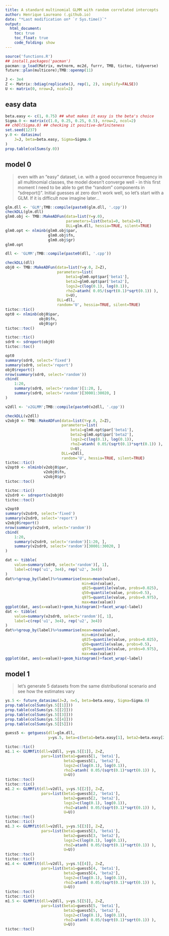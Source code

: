 ```yaml
---
title: A standard multinomial GLMM with random correlated intercepts
author: Henrique Laureano (.github.io)
date: "*Last modification on* `r Sys.time()`"
output:
  html_document:
    toc: true
    toc_float: true
    code_folding: show
---
```


```r
source('functions.R')
## install.packages('pacman')
pacman::p_load(Matrix, mvtnorm, mc2d, furrr, TMB, tictoc, tidyverse)
future::plan(multicore);TMB::openmp(11)

J <- 3e4
Z <- Matrix::bdiag(replicate(J, rep(1, 2), simplify=FALSE))
U <- matrix(0, nrow=J, ncol=2)
```

## easy data

```r
beta.easy <- c(1, 0.75) ## what makes it easy is the beta's choice
Sigma.0 <- matrix(c(1.0, 0.25, 0.25, 0.5), nrow=2, ncol=2)
## ch0l(Sigma.0) ## checking it positive-definiteness
set.seed(1237)
y.0 <- datasimu(
    J=J, beta=beta.easy, Sigma=Sigma.0
)
prop.table(colSums(y.0))
```

## model 0

> even with an "easy" dataset, i.e. with a good occurrence frequency in
> all multinomial classes, the model doesn't converge well - in this
> first moment I need to be able to get the "random" components in
> "sdreport()". Initial guesses at zero don't work well, so let's start
> with a GLM. If it is difficult now imagine later...

```r
glm.dll <- 'GLM';TMB::compile(paste0(glm.dll, '.cpp'))
checkDLL(glm.dll)
glm0.obj <- TMB::MakeADFun(data=list(Y=y.0),
                           parameters=list(beta1=0, beta2=0),
                           DLL=glm.dll, hessia=TRUE, silent=TRUE)
glm0.opt <- nlminb(glm0.obj$par,
                   glm0.obj$fn,
                   glm0.obj$gr)
glm0.opt
```

```r
dll <- 'GLMM';TMB::compile(paste0(dll, '.cpp'))

checkDLL(dll)
obj0 <- TMB::MakeADFun(data=list(Y=y.0, Z=Z),
                       parameters=list(
                           beta1=glm0.opt$par['beta1'],
                           beta2=glm0.opt$par['beta2'],
                           logs2=c(log(0.1), log(0.1)),
                           rhoZ=atanh( 0.05/(sqrt(0.1)*sqrt(0.1)) ),
                           U=U),
                       DLL=dll,
                       random='U', hessia=TRUE, silent=TRUE)
tictoc::tic()
opt0 <- nlminb(obj0$par,
               obj0$fn,
               obj0$gr)
tictoc::toc()
```

```r
tictoc::tic()
sdr0 <- sdreport(obj0)
tictoc::toc()
```

```r
opt0
summary(sdr0, select='fixed')
summary(sdr0, select='report')
obj0$report()
nrow(summary(sdr0, select='random'))
cbind(
    1:20,
    summary(sdr0, select='random')[1:20, ], 
    summary(sdr0, select='random')[30001:30020, ]
)
```

```r
v2dll <- 'v2GLMM';TMB::compile(paste0(v2dll, '.cpp'))

checkDLL(v2dll)
v2obj0 <- TMB::MakeADFun(data=list(Y=y.0, Z=Z),
                         parameters=list(
                             beta1=glm0.opt$par['beta1'],
                             beta2=glm0.opt$par['beta2'],
                             logs2=c(log(0.1), log(0.1)),
                             rhoZ=atanh( 0.05/(sqrt(0.1)*sqrt(0.1)) ),
                             U=U),
                         DLL=v2dll,
                         random='U', hessia=TRUE, silent=TRUE)
tictoc::tic()
v2opt0 <- nlminb(v2obj0$par,
                 v2obj0$fn,
                 v2obj0$gr)
tictoc::toc()
```

```r
tictoc::tic()
v2sdr0 <- sdreport(v2obj0)
tictoc::toc()
```

```r
v2opt0
summary(v2sdr0, select='fixed')
summary(v2sdr0, select='report')
v2obj0$report()
nrow(summary(v2sdr0, select='random'))
cbind(
    1:20,
    summary(v2sdr0, select='random')[1:20, ], 
    summary(v2sdr0, select='random')[30001:30020, ]
)
```

```r
dat <- tibble(
    value=summary(sdr0, select='random')[, 1],
    label=c(rep('u1', 3e4), rep('u2', 3e4))
)
dat%>%group_by(label)%>%summarise(mean=mean(value),
                                  min=min(value), 
                                  q025=quantile(value, probs=0.025),
                                  q50=quantile(value, probs=0.5),
                                  q975=quantile(value, probs=0.975),
                                  max=max(value))
ggplot(dat, aes(x=value))+geom_histogram()+facet_wrap(~label)
dat <- tibble(
    value=summary(v2sdr0, select='random')[, 1],
    label=c(rep('u1', 3e4), rep('u2', 3e4))
)
dat%>%group_by(label)%>%summarise(mean=mean(value),
                                  min=min(value), 
                                  q025=quantile(value, probs=0.025),
                                  q50=quantile(value, probs=0.5),
                                  q975=quantile(value, probs=0.975),
                                  max=max(value))
ggplot(dat, aes(x=value))+geom_histogram()+facet_wrap(~label)
```

## model 1

> let's generate 5 datasets from the same distributional scenario and
> see how the estimates vary

```r
ys.5 <- future_datasimu(J=J, n=5, beta=beta.easy, Sigma=Sigma.0)
prop.table(colSums(ys.5[[1]]))
prop.table(colSums(ys.5[[2]]))
prop.table(colSums(ys.5[[3]]))
prop.table(colSums(ys.5[[4]]))
prop.table(colSums(ys.5[[5]]))
```

```r
guess5 <- getguess(dll=glm.dll,
                   y=ys.5, beta=c(beta1=beta.easy[1], beta2=beta.easy[2]))
```

```r
tictoc::tic()
m1.1 <- GLMMfit(dll=v2dll, y=ys.5[[1]], Z=Z,
                pars=list(beta1=guess5[1, 'beta1'],
                          beta2=guess5[1, 'beta2'],
                          logs2=c(log(0.1), log(0.1)),
                          rhoZ=atanh( 0.05/(sqrt(0.1)*sqrt(0.1)) ),
                          U=U))
tictoc::toc()
tictoc::tic()
m1.2 <- GLMMfit(dll=v2dll, y=ys.5[[2]], Z=Z,
                pars=list(beta1=guess5[2, 'beta1'],
                          beta2=guess5[2, 'beta2'],
                          logs2=c(log(0.1), log(0.1)),
                          rhoZ=atanh( 0.05/(sqrt(0.1)*sqrt(0.1)) ),
                          U=U))
tictoc::toc()
tictoc::tic()
m1.3 <- GLMMfit(dll=v2dll, y=ys.5[[3]], Z=Z,
                pars=list(beta1=guess5[3, 'beta1'],
                          beta2=guess5[3, 'beta2'],
                          logs2=c(log(0.1), log(0.1)),
                          rhoZ=atanh( 0.05/(sqrt(0.1)*sqrt(0.1)) ),
                          U=U))
tictoc::toc()
tictoc::tic()
m1.4 <- GLMMfit(dll=v2dll, y=ys.5[[4]], Z=Z,
                pars=list(beta1=guess5[4, 'beta1'],
                          beta2=guess5[4, 'beta2'],
                          logs2=c(log(0.1), log(0.1)),
                          rhoZ=atanh( 0.05/(sqrt(0.1)*sqrt(0.1)) ),
                          U=U))
tictoc::toc()
tictoc::tic()
m1.5 <- GLMMfit(dll=v2dll, y=ys.5[[5]], Z=Z,
                pars=list(beta1=guess5[5, 'beta1'],
                          beta2=guess5[5, 'beta2'],
                          logs2=c(log(0.1), log(0.1)),
                          rhoZ=atanh( 0.05/(sqrt(0.1)*sqrt(0.1)) ),
                          U=U))
tictoc::toc()
```
